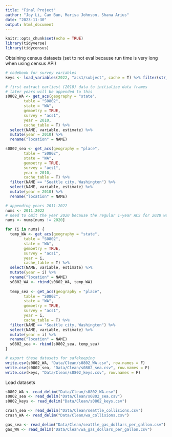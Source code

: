 ```yaml
---
title: "Final Project"
author: "Joy Li, Cam Bun, Marisa Johnson, Shana Arius"
date: "2023-11-30"
output: html_document
---
```


```r
knitr::opts_chunk$set(echo = TRUE)
library(tidyverse)
library(tidycensus)
```

Obtaining census datasets (set to not eval because run time is very long when using census API)
```r
# codebook for survey variables
keys <- load_variables(2022, "acs1/subject", cache = T) %>% filter(str_detect(name, "S0802"))

# first extract earliest (2010) data to initialize data frames
# later years will be appended to this
s0802_WA <- get_acs(geography = "state",
        table = "S0802",
        state = "WA",
        gemoetry = TRUE,
        survey = "acs1",
        year = 2010,
        cache_table = T) %>% 
  select(NAME, variable, estimate) %>% 
  mutate(year = 2010) %>% 
  rename("location" = NAME)

s0802_sea <- get_acs(geography = "place",
        table = "S0802",
        state = "WA",
        gemoetry = TRUE,
        survey = "acs1",
        year = 2010,
        cache_table = T) %>% 
  filter(NAME == "Seattle city, Washington") %>% 
  select(NAME, variable, estimate) %>% 
  mutate(year = 2010) %>% 
  rename("location" = NAME)

# appending years 2011-2022 
nums <- 2011:2022
# need to omit the year 2020 because the regular 1-year ACS for 2020 was not released and is not available in tidycensus.
nums <- nums[nums != 2020]

for (i in nums) {
  temp_WA <- get_acs(geography = "state",
        table = "S0802",
        state = "WA",
        gemoetry = TRUE,
        survey = "acs1",
        year = i,
        cache_table = T) %>% 
  select(NAME, variable, estimate) %>% 
  mutate(year = i) %>% 
  rename("location" = NAME)
  s0802_WA <- rbind(s0802_WA, temp_WA)
  
  temp_sea <- get_acs(geography = "place",
        table = "S0802",
        state = "WA",
        gemoetry = TRUE,
        survey = "acs1",
        year = i,
        cache_table = T) %>% 
  filter(NAME == "Seattle city, Washington") %>% 
  select(NAME, variable, estimate) %>% 
  mutate(year = i) %>% 
  rename("location" = NAME)
  s0802_sea <- rbind(s0802_sea, temp_sea)
}

# export these datasets for safekeeping
write.csv(s0802_WA, "Data/Clean/s0802_WA.csv", row.names = F)
write.csv(s0802_sea, "Data/Clean/s0802_sea.csv", row.names = F)
write.csv(keys, "Data/Clean/s0802_keys.csv", row.names = F)
```

Load datasets
```r
s0802_WA <- read_delim("Data/Clean/s0802_WA.csv")
s0802_sea <- read_delim("Data/Clean/s0802_sea.csv")
s0802_keys <- read_delim("Data/Clean/s0802_keys.csv")

crash_sea <- read_delim("Data/Clean/seattle_collisions.csv")
crash_WA <- read_delim("Data/Clean/wa_collisions.csv")

gas_sea <- read_delim("Data/Clean/seattle_gas_dollars_per_gallon.csv")
gas_WA <- read_delim("Data/Clean/wa_gas_dollars_per_gallon.csv")
```


